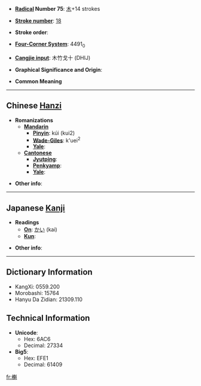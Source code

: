 * '''[[Wiktionary:Chinese radical index|Radical]] Number 75''': [[Wiktionary:Chinese radical index 木|木]]+14 strokes

* '''[[Wiktionary:Chinese total strokes index|Stroke number]]''': [[Wiktionary:Chinese total strokes index 18|18]]

* '''Stroke order''': 

* '''[[Wiktionary:Chinese four corner index|Four-Corner System]]''': 4491<sub>0</sub>

* '''[[Wiktionary:Chinese Cangjie index|Cangjie input]]''': 木竹戈十 (DHIJ)

* '''Graphical Significance and Origin''': 

* '''Common Meaning'''

----

== Chinese [[Hanzi]] ==

* '''Romanizations'''
** '''[[Mandarin]]'''
*** '''[[Pinyin]]''': kúi (kui2)
*** '''[[Wade-Giles]]''': k'uei<sup>2</sup>
*** '''[[Yale]]''': 
** '''[[Cantonese]]'''
*** '''[[Jyutping]]''':
*** '''[[Penkyamp]]''': 
*** '''[[Yale]]''': 

* '''Other info''': 

----

== Japanese [[Kanji]] ==

* '''Readings'''
** '''[[On]]''': [[かい]] (kai)
** '''[[Kun]]''': 

* '''Other info''':  

----

== Dictionary Information ==

* KangXi: 0559.200
* Morobashi: 15764
* Hanyu Da Zidian: 21309.110

== Technical Information ==

* '''Unicode''':
** Hex: 6AC6
** Decimal: 27334
* '''Big5''':
** Hex: EFE1
** Decimal: 61409

[[fr:櫆]]